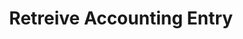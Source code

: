 ---
title: 'Retreive Accounting Entry'
description: 'Retreive Accounting Entry'
openapi: "/openapi/openapi.yaml GET /accountingentries/{companyId}/{customId}"
---